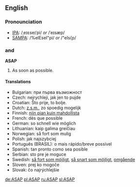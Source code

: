==English==
===Pronounciation===
*[[IPA]]: /ˌeɪɛseɪˈpi/ ''or'' /ˈeɪsæp/
*[[SAMPA]]: /%eIEseI"pi/ ''or'' /"eIs{p/

==={{initialism}} and {{acronym}}===
'''ASAP'''

#As soon as possible.

==== Translations ====
<!-- give abbreviations here, if they exist -->

* Bulgarian: при първа възможност
* Czech: nejrychleji, jak jen to pujde
* Croatian: Što prije, to bolje.
* Dutch: [[z.s.m.]], zo spoedig mogelijk
* Finnish: [[niin pian kuin mahdollista]]
* French: dès que possible
* German: so schnell wie möglich
* Lithuanian: kaip galima greičiau
* Norwegian: så fort som mulig
* Polish: jak najszybciej
* Português (BRASIL): o mais rápido/breve possível
* Spanish: tan pronto como sea posible
* Serbian: sto pre je moguce
* Swedish: [[så fort som möjligt]], [[så snart som möjligt]], [[omgående]]
* Sloven: prej ko mogoče
* Slovak: čo najrýchlejšie


[[de:ASAP]]
[[pl:ASAP]]
[[ru:ASAP]]
[[sl:ASAP]]